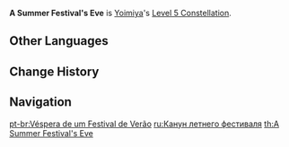 {{Constellation Infobox
|image       = Constellation A Summer Festival's Eve.png
|description = Increases the Level of [[Ryuukin Saxifrage]] by 3.<br />Maximum upgrade level is 15.
|level       = 5
|character   = Yoimiya
|utility1    = Talent Level Increase
|utility2    = Elemental Burst Level Increase
}}
'''A Summer Festival's Eve''' is [[Yoimiya]]'s [[Level 5 Constellation]].
<!--
==Gameplay Notes==
-->

==Other Languages==
{{Other Languages
|en      = A Summer Festival's Eve
|zhs     = 真夏宵祭锦绘
|zhs_rm  = Zhēnxià Xiāojì Jǐnhuì
|zht     = 真夏宵祭錦繪
|zht_rm  = Zhēnxià Xiāojì Jǐnhuì
|zh_tl   = Midsummer Eve Festival {{w|Nishiki-e}}{{Sino|zh|ja}}
|ja      = 真夏の宵祭り錦絵
|ja_rm   = Manatsu no Yoimatsuri Nishiki-e
|ja_tl   = Midsummer Eve Festival {{w|Nishiki-e}}
|ja_note = {{Lang|mini=1|ja=宵祭り|ja_rm=yoimatsuri|ja_tl=small festival held the night before the main festival}} (shared meaning with [[Yoimiya/Lore#Etymology|Yoimiya's given name]])
|ko      = 한여름의 전야제
|ko_rm   = Hanyeoreum-ui Jeonyaje
|ko_tl   = Eve Festival of Midsummer
|es      = Noche del festival de verano
|es_tl   = Summer Festival Night
|fr      = Nuit d'un festival d'été
|fr_tl   = Night of a Summer Festival
|ru      = Канун летнего фестиваля
|ru_tl   = 
|th      = A Summer Festival's Eve
|vi      = Đêm Hội Mùa Hè
|vi_tl   = 
|de      = Sommerlicher Festabend
|de_tl   = Summerly Festive Evening
|id      = A Summer Festival's Eve
|pt      = Véspera de um Festival de Verão
|pt_tl   = Eve of a Summer Festival
}}

==Change History==
{{Change History|2.0}}

==Navigation==
{{Talent Navbox|Yoimiya}}
[[pt-br:Véspera de um Festival de Verão]]
[[ru:Канун летнего фестиваля]]
[[th:A Summer Festival's Eve]]
